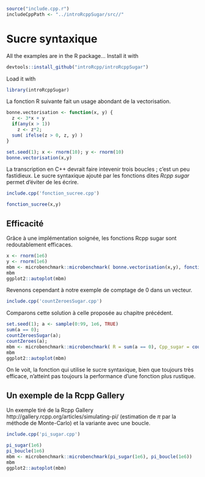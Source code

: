 ```R
source("include.cpp.r")
includeCppPath <- "../introRcppSugar/src//"
```

# Sucre syntaxique

All the examples are in the R package...
Install it with

```R
devtools::install_github("introRcpp/introRcppSugar")
```

Load it with
```R
library(introRcppSugar)
```

La fonction R suivante fait un usage abondant de la vectorisation.
```r
bonne.vectorisation <- function(x, y) {
  z <- 3*x + y
  if(any(x > 1))
    z <- z*2;
  sum( ifelse(z > 0, z, y) )
} 
```
```r
set.seed(1); x <- rnorm(10); y <- rnorm(10)
bonne.vectorisation(x,y) 
```

La transcription en C++ devrait faire intevenir trois boucles ; 
c'est un peu fastidieux. Le sucre syntaxique ajouté par les fonctions
dites *Rcpp sugar* permet d'éviter de les écrire.

```R
include.cpp('fonction_sucree.cpp')
```
```r
fonction_sucree(x,y)
```

## Efficacité

Grâce à une implémentation soignée, les fonctions Rcpp sugar sont redoutablement efficaces.

```r
x <- rnorm(1e6)
y <- rnorm(1e6)
mbm <- microbenchmark::microbenchmark( bonne.vectorisation(x,y), fonction_sucree(x,y) )
mbm
ggplot2::autoplot(mbm)
```

Revenons cependant à notre exemple de comptage de 0 dans un vecteur.

```R
include.cpp('countZeroesSugar.cpp')
```

Comparons cette solution à celle proposée au chapitre précédent.

```r
set.seed(1); a <- sample(0:99, 1e6, TRUE)
sum(a == 0);
countZeroesSugar(a);
countZeroes(a);
mbm <- microbenchmark::microbenchmark( R = sum(a == 0), Cpp_sugar = countZeroesSugar(a), Cpp = countZeroes(a))
mbm
ggplot2::autoplot(mbm)
```

On le voit, la fonction qui utilise le sucre syntaxique, bien que toujours
très efficace, n'atteint pas toujours la performance d'une fonction plus rustique.

## Un exemple de la Rcpp Gallery

Un exemple tiré de la Rcpp Gallery http://gallery.rcpp.org/articles/simulating-pi/
(estimation de $\pi$ par la méthode de Monte-Carlo) et la variante avec une boucle.

```R
include.cpp('pi_sugar.cpp')
```

```r
pi_sugar(1e6)
pi_boucle(1e6)
mbm <- microbenchmark::microbenchmark(pi_sugar(1e6), pi_boucle(1e6))
mbm
ggplot2::autoplot(mbm)
```
